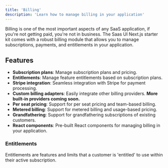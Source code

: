 ```yaml
---
title: 'Billing'
description: 'Learn how to manage billing in your application'
---
```


Billing is one of the most important aspects of any SaaS application, if you're not getting paid, you're not in business.
The Saas UI Next.js starter kit comes with a robust billing module that allows you to manage subscriptions, payments, and entitlements in your application.

## Features

- **Subscription plans**: Manage subscription plans and pricing.
- **Entitlements**: Manage feature entitlements based on subscription plans.
- **Stripe integration**: Seamless integration with Stripe for payment processing.
- **Custom billing adapters**: Easily integrate other billing providers. **More built-in providers coming soon.**
- **Per seat pricing**: Support for per seat pricing and team-based billing.
- **Metered billing**: Support for metered billing and usage-based pricing.
- **Grandfathering**: Support for grandfathering subscriptions of existing customers.
- **React components**: Pre-built React components for managing billing in your application.

### Entitlements

Entitlements are features and limits that a customer is 'entitled' to use within their active subscription.
